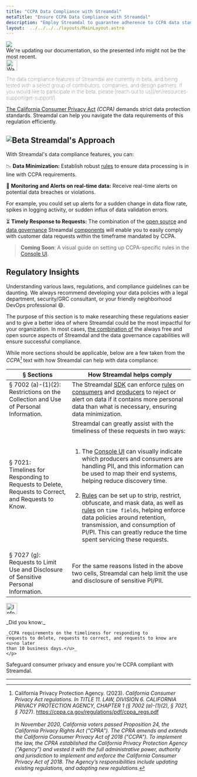 ```yaml
---
title: "CCPA Data Compliance with Streamdal"
metaTitle: "Ensure CCPA Data Compliance with Streamdal"
description: "Employ Streamdal to guarantee adherence to CCPA data standards effortlessly."
layout:  ../../../../layouts/MainLayout.astro
---
```



<div class="addl-wrapper">
<div class="addl">
<img src={information} class="uimage" />
<div class="addlcontent">
We're updating our documentation, so the presented info might not be the
most recent.
</div>
</div>
</div>

<Notification type="warning">
  <img src={warning} alt="Warning" width="30px" height="30px" />
  <p style="font-weight: lighter;">The data compliance features of Streamdal 
  are currently in beta, and being tested with a select group of contributors, 
  companies, and design partners. If you would like to participate in the beta, 
  please 
  [reach out to us](/en/resources-support/get-support/).</p>
</Notification>


<a href="https://oag.ca.gov/privacy/ccpa" target="_blank">The California Consumer Privacy Act</a> 
_(CCPA)_ demands strict data protection standards. Streamdal can help you 
navigate the data requirements of this regulation efficiently.

## <img src={beta} alt="Beta" style="display: inline" /> Streamdal's Approach

With Streamdal's data compliance features, you can:

📉 **<span class="ykeyword">Data Minimization</span>:** Establish robust <a href="/en/resources-support/glossary/#rule-or-step" class="pkeyword">rules</a> to ensure data processing is in 
line with CCPA requirements.

🚨 **<span class="ykeyword">Monitoring and Alerts on real-time data</span>:** Receive real-time alerts on 
potential data breaches or violations.

For example, you could set up alerts for a sudden change in data flow rate, 
spikes in logging activity, or sudden influx of data validation errors.

⏳ **<span class="ykeyword">Timely Response to Requests</span>:** The combination of the [open source](/en/resources-support/open-source/) and 
[data governance](/en/data-governance/overview/) Streamdal [components](/en/core-components/overview/) will enable you to easily comply with 
customer data requests within the timeframe mandated by CCPA.

> **Coming Soon**: A visual guide on setting up CCPA-specific rules in the 
[Console UI](/en/core-components/console-ui/).

## Regulatory Insights

Understanding various laws, regulations, and compliance guidelines can be 
daunting. We always recommend developing your data policies with a legal 
department, security/GRC consultant, or your friendly neighborhood DevOps 
professional 😄.

The purpose of this section is to make researching these regulations easier and 
to give a better idea of where Streamdal could be the most impactful for your 
organization. In most cases, <u>the combination of</u> the always free and open 
source aspects of Streamdal and the data governance capabilities will ensure 
successful compliance. 

While more sections should be applicable, below are a few taken from the 
_CCPA[^1]_ text with how Streamdal can help with data compliance:

| § Sections | How Streamdal helps comply |
|-|-|
| § 7002 (a)-(1)(2): Restrictions on the Collection and Use of Personal Information. | The Streamdal [SDK](/en/core-components/sdk/) can enforce [rules](/en/resources-support/glossary/#rule-or-step) on [consumers](/en/resources-support/glossary/#consumer) and [producers](/en/resources-support/glossary/#producer) to reject or alert on data if it contains more personal data than what is necessary, ensuring data minimization. |
| § 7021: <br /> Timelines for Responding to Requests to Delete, Requests to Correct, and Requests to Know. | Streamdal can greatly assist with the timeliness of these requests in two ways: <br /><br /> <ol><li>The [Console UI](/en/core-components/console-ui/) can visually indicate which producers and consumers are handling PII, and this information can be used to map their end systems, helping reduce discovery time.</li> <br /><li>[Rules](/en/resources-support/glossary/#rule-or-step) can be set up to strip, restrict, obfuscate, and mask data, as well as [rules](/en/resources-support/glossary/#rule-or-step) on `time fields`, helping enforce data policies around retention, transmission, and consumption of PI/PI. This can greatly reduce the time spent servicing these requests.</li></ol> |
| § 7027 (g): <br /> Requests to Limit Use and Disclosure of Sensitive Personal Information. | For the same reasons listed in the above two cells, Streamdal can help limit the use and disclosure of sensitive PI/PII. |

<Notification type="information">
  <img src={info} alt="Information" width="30px" height="30px" />
  <div class="prose-md prose-p:my-2 prose-a:text-purple-dark prose-a:underline">
    <p>
    _Did you know:_ 
    
    _CCPA requirements on the timeliness for responding to 
    requests to delete, requests to correct, and requests to know are <u>no later 
    than 10 business days.</u>_
    </p>
  </div>
</Notification>

Safeguard consumer privacy and ensure you're CCPA compliant with Streamdal.

---

[^1]: California Privacy Protection Agency. (2023). _California Consumer Privacy Act regulations. In TITLE 11. LAW, DIVISION 6. CALIFORNIA PRIVACY PROTECTION AGENCY, CHAPTER 1 (§ 7002 (a)-(1)(2), § 7021, § 7027)_. https://cppa.ca.gov/regulations/pdf/cppa_regs.pdf <br /> <br /> _In November 2020, California voters passed Proposition 24, the California Privacy Rights Act ("CPRA"). The CPRA amends and extends the California Consumer Privacy Act of 2018 ("CCPA"). To implement the law, the CPRA established the California Privacy Protection Agency ("Agency") and vested it with the full administrative power, authority and jurisdiction to implement and enforce the California Consumer Privacy Act of 2018. The Agency’s responsibilities include updating existing regulations, and adopting new regulations._